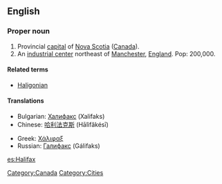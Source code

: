 ==English==
{{wikipedia}}
===Proper noun===
{{en-proper noun}}

# Provincial [[capital]] of [[Nova Scotia]] ([[Canada]]).
# An [[industry|industrial center]] northeast of [[Manchester]], [[England]]. Pop: 200,000.

====Related terms====
*[[Haligonian]]

====Translations====
{{top}}
*Bulgarian: [[Халифакс]] (Xalifaks)
*Chinese: [[哈利法克斯]] (Hālìfǎkésī)
{{mid}}
*Greek: [[Χάλιφαξ]]
*Russian: [[Галифакс]] (Gálifaks)
{{bottom}}

[[Category:Canada]]
[[Category:Cities]]

[[es:Halifax]]